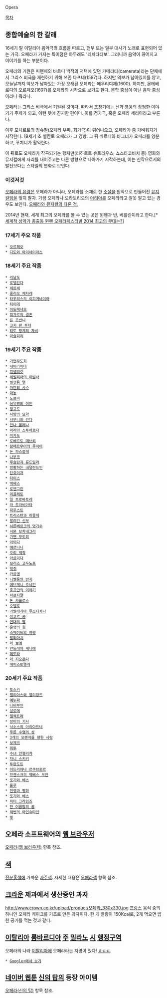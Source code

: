 Opera

[[목차]]
== 종합예술의 한 갈래 ==
16세기 말 이탈리아 음악극의 흐름을 따르고, 전부 또는 일부 대사가 노래로 표현되어 있는 가극. 오페라가 가지는 특이점은 아무래도 '레치타티보'. 그러니까 음악이 끊어지고 이야기를 하는 부분이다.

오페라의 기원은 피렌체의 바르디 백작의 저택에 있던 카메라타(camerata)라는 단체에서 그리스 비극을 재현하기 위해 쓰인 다프네(1597)다. 하지만 악보가 남아있지를 않고, 오늘날까지 악보가 남아있는 가장 오래된 오페라는 에우리디체(1600). 하지만, 몬테베르디의 오르페오(1607)를 오페라의 시작으로 보기도 한다. 문학 중심이 아닌 음악 중심이라나 뭐라나.

오페라는 그리스 비극에서 기원된 것이다. 따라서 초창기에는 신과 영웅의 장엄한 이야기가 주제가 되고, 이런 탓에 진지한 편이다. 이를 정가극, 혹은 오페라 세리아라고 부른다.

이후 모차르트의 징슈필(오페라 부파, 희가극)이 튀어나오고, 오페라가 좀 가벼워지기 시작한다. 19세기 초 벨칸토 오페라가 그 영향. 그 뒤 베르디와 바그너가 오페라를 양분하고, 푸치니가 활약한다.

이 뒤로도 오페라가 작곡되기는 했지만(리하르트 슈트라우스, 쇼스타코비치 등) 영화와 뮤지컬에게 자리를 내어주고는 다른 방향으로 나아가기 시작하는데, 이는 신작으로서의 발전보다는 스타일의 변화로 보인다.
=== 이것저것 ===
[[오페라의 유령]]은 오페라가 아니라, 오페라를 소재로 한 [[소설]]을 원작으로 만들어진 [[뮤지컬]]임을 잊지 말자. 가끔 오페라나 오라토리오의 [[아리아]]를 오페라라고 잘못 알고 있는 경우도 보인다. [[http://www.ilsongmedia.com/wizboard.php?BID=class3&GID=root&category=&mode=view&UID=30&CURRENT_PAGE=16|오페라와 뮤지컬의 다른 점.]]

2014년 현재, 세계 최고의 오페라를 볼 수 있는 곳은 뮌헨과 빈, 베를린이라고 한다.[* [[http://weekly.chosun.com/client/news/viw.asp?ctcd=C09&nNewsNumb=002320100023|세계적 성악가 총출동 뮌헨 오페라페스티벌 2014 최고의 무대는?]]]

=== 17세기 주요 작품 ===
 * [[오르페오]]
 * [[디도와 아이네이아스]]

=== 18세기 주요 작품 ===
 * [[리날도]]
 * [[로델린다]]
 * [[세르세]]
 * [[줄리오 체자레]]
 * [[타우리스의 이피게네이아]]
 * [[차이데]]
 * [[이도메네오]]
 * [[피가로의 결혼]]
 * [[돈 조반니]]
 * [[코지 판 투테]]
 * [[티토 황제의 자비]]
 * [[마술피리]]

=== 19세기 주요 작품 ===
 * [[가면무도회]] 
 * [[세미라미데]] 
 * [[피델리오]]
 * [[세빌리아의 이발사]]
 * [[빌헬름 텔]]
 * [[마탄의 사수]]
 * [[마농]]
 * [[노르마]]
 * [[몽유병의 여인]]
 * [[청교도(오페라)|청교도]]
 * [[사랑의 묘약]]
 * [[샤무니의 린다]]
 * [[안나 볼레나]]
 * [[마리아 스투아르다]]
 * [[미카도]]
 * [[로베르토 데브뢰]]
 * [[람메르무어의 루치아]]
 * [[돈 파스콸레]]
 * [[나부코]]
 * [[루슬란과 류드밀라]]
 * [[방황하는 네덜란드인]]
 * [[탄호이저]]
 * [[타이스]]
 * [[맥베스]]
 * [[로엔그린(오페라)|로엔그린]]
 * [[리골레토]]
 * [[일 트로바토레]]
 * [[라 트라비아타]]
 * [[파우스트]]
 * [[트리스탄과 이졸데]]
 * [[팔려간 신부]]
 * [[뉘른베르크의 명가수]]
 * [[시몬 보카네그라]]
 * [[가면 무도회]]
 * [[아이다]]
 * [[에르나니]]
 * [[오리 백작]]
 * [[아르미다]]
 * [[보리스 고두노프]]
 * [[박쥐]]
 * [[카르멘]]
 * [[니벨룽의 반지]]
 * [[예브게니 오네긴]]
 * [[호프만의 이야기]]
 * [[퍼시발|파르지팔]]
 * [[돈 카를로스]]
 * [[오텔로]]
 * [[카발레리아 루스티카나]]
 * [[이고르 공]]
 * [[연대의 딸]]
 * [[운명의 힘]]
 * [[스페이드의 여왕]]
 * [[팔리아치]]
 * [[라 보엠]]
 * [[안드레아 셰니에]]
 * [[페도라(오페라)|페도라]]
 * [[라 지오콘다]]
 * [[메피스토펠레]]

=== 20세기 주요 작품 ===
 * [[토스카]]
 * [[펠리아스와 멜리장드]]
 * [[예누파]]
 * [[나비부인]]
 * [[살로메]]
 * [[엘렉트라]]
 * [[장미의 기사]]
 * [[낙소스의 아리아드네]]
 * [[푸른 수염의 성]]
 * [[3개의 오렌지를 향한 사랑]]
 * [[보체크]]
 * [[외투]]
 * [[수녀 안젤리카]]
 * [[자니 스키키]]
 * [[투란도트]]
 * [[아드리아나 르쿠브뢰르]]
 * [[므젠스크의 멕베스 부인]]
 * [[포기와 베스]]
 * [[룰루]]
 * [[전쟁과 평화]]
 * [[포기와 베스]]
 * [[피터 그라임즈]]
 * [[한 여름밤의 꿈]]
 * [[해변의 아인슈타인]]
 * [[빛(오페라)|빛]]

== 오페라 소프트웨어의 [[웹 브라우저]] ==
[[오페라(웹 브라우저)]] 항목 참조.

== [[색]] ==
[[분홍색|진분홍색]]에 가까운 [[보라색|자주색]]. 자세한 내용은 [[오페라색]] 항목 참조.

== [[크라운]] 제과에서 생산중인 과자 ==
http://www.crown.co.kr/upload/product/오페라_330x330.jpg
[[프랑스]] 음식 중의 하나인 오페라 케이크를 기초로 만든 과자이다. 한 개 열량이 150Kcal로, 2개 먹으면 밥 한 공기를 먹는 것과 같다.

== [[이탈리아]] [[롬바르디아]] [[주]] [[밀라노]] [[시]] [[행정구역]] ==
오페라의 나라 [[이탈리아]]에 오페라라는 지명이 있다! [[ㅎㄷㄷ]].

 * [https://plus.google.com/103254035743994126600/about?hl=en Google+에서 보기]

== [[네이버 웹툰]] [[신의 탑]]의 등장 아이템 ==
[[오페라(신의 탑)]] 항목 참조.
